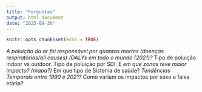 ```yaml
---
title: "Perguntas"
output: html_document
date: "2025-09-30"
---
```


```r
knitr::opts_chunk$set(echo = TRUE)
```


*A poluição do ar foi responsável por quantas mortes (doenças respiratórias/all causes)
/DALYs em todo o mundo (2021)? 
*Tipo de poluição indoor vs outdoor. Tipo de poluição por SDI.
*E em que zonas teve maior impacto? (mapa?) 
*Em que tipo de Sistema de saúde? 
*Tendências Temporais entre 1990 e 2021?
*Como variam os impactos por sexo e faixa etária?
